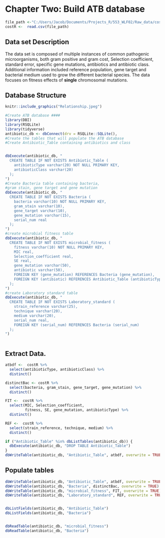 # Chapter Two: Build ATB database



```r

file_path <-"C:/Users/Jacob/Documents/Projects_R/553_WLF02/Raw_data/costR.csv"
costR <-  read.csv(file_path)

```

## Data set Description
The data set is composed of multiple instances of common pathogenic microorganisms, both gram positive and gram cost, Selection coefficient, standard error, specific gene mutations, antibiotics and antibiotic class.  Additional information included reference population, gene target and bacterial medium used to grow the different bacterial species. The data focuses on fitness effects of **single** chromosomal mutations.

## Database Structure
```r
knitr::include_graphics("Relationship.jpeg")
```


```r
#Create ATB database ####
library(DBI)
library(RSQLite)
library(tidyverse)
antibiotic_db <- dbConnect(drv = RSQLite::SQLite(),                           "C:/Users/Jacob/Documents/Projects_R/553_WLF02/databases_WLF/ATB.db")
#Create the tables that will populate the ATB database
#Create Antibiotic_Table containing antibiotics and class


dbExecute(antibiotic_db, "
  CREATE TABLE IF NOT EXISTS Antibiotic_Table (
    antibioticType varchar(20) NOT NULL PRIMARY KEY,
    antibioticClass varchar(20)
  );
")
#Create Bacteria table containing bacteria,
#gram stain, gene target and gene mutation
dbExecute(antibiotic_db, "
  CREATE TABLE IF NOT EXISTS Bacteria (
    bacteria varchar(10) NOT NULL PRIMARY KEY,
    gram_stain varchar(10),
    gene_target varchar(10),
    gene_mutation varchar(15),
    serial_num real
  );
")
#create microbial fitness table
dbExecute(antibiotic_db, "
  CREATE TABLE IF NOT EXISTS microbial_fitness (
    fitness varchar(10) NOT NULL PRIMARY KEY,
    MIC real,
    Selection_coefficient real,
    SE real,
    gene_mutation varchar(50),
    antibiotic varchar(50),
    FOREIGN KEY (gene_mutation) REFERENCES Bacteria (gene_mutation),
    FOREIGN KEY (antibiotic) REFERENCES Antibiotic_Table (antibioticType)
  );
")
#create Laboratory standard table
dbExecute(antibiotic_db, "
  CREATE TABLE IF NOT EXISTS Laboratory_standard (
    strain_reference varchar(25),
    technique varchar(20),
    medium varchar(20),
    serial_num real,
    FOREIGN KEY (serial_num) REFERENCES Bacteria (serial_num)
  );
")



```


## Extract Data.
```r
atbdf <-  costR %>% 
  select(antibioticType, antibioticClass) %>% 
  distinct()

distinctBac <- costR %>% 
  select(bacteria, gram_stain, gene_target, gene_mutation) %>% 
  distinct()

FIT <-  costR %>% 
  select(MIC, Selection_coefficient,
         fitness, SE, gene_mutation, antibioticType) %>% 
  distinct()

REF <-  costR %>% 
  select(strain_reference, technique, medium) %>% 
  distinct()
```

```r
if ("Antibiotic_Table" %in% dbListTables(antibiotic_db)) {
  dbExecute(antibiotic_db, "DROP TABLE Antibiotic_Table")
}
dbWriteTable(antibiotic_db, "Antibiotic_Table", atbdf, overwrite = TRUE)

```



## Populate tables

```r
dbWriteTable(antibiotic_db, "Antibiotic_Table", atbdf, overwrite = TRUE)
dbWriteTable(antibiotic_db, "Bacteria", distinctBac, overwrite = TRUE)
dbWriteTable(antibiotic_db, "microbial_fitness", FIT, overwrite = TRUE)  
dbWriteTable(antibiotic_db, "Laboratory_standard", REF, overwrite = TRUE)


dbListFields(antibiotic_db, "Antibiotic_Table")
dbListFields(antibiotic_db, "Bacteria")


dbReadTable(antibiotic_db, "microbial_fitness")
dbReadTable(antibiotic_db, "Bacteria")
```






